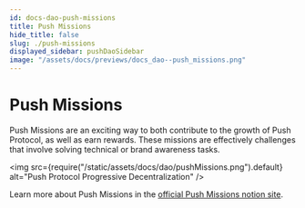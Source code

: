 ```yaml
---
id: docs-dao-push-missions
title: Push Missions
hide_title: false
slug: ./push-missions
displayed_sidebar: pushDaoSidebar
image: "/assets/docs/previews/docs_dao--push_missions.png"
---
```


# Push Missions

Push Missions are an exciting way to both contribute to the growth of Push Protocol, as well as earn rewards. These missions are effectively challenges that involve solving technical or brand awareness tasks.

<img
  src={require("/static/assets/docs/dao/pushMissions.png").default}
  alt="Push Protocol Progressive Decentralization"
/>

Learn more about Push Missions in the [official Push Missions notion site](https://pushprotocol.notion.site/Welcome-to-Push-DAO-b1c1e1281ce64400adaaae59f98e4d4c?p=b38048e307d949aeaf807f40396cc731&pm=c).
